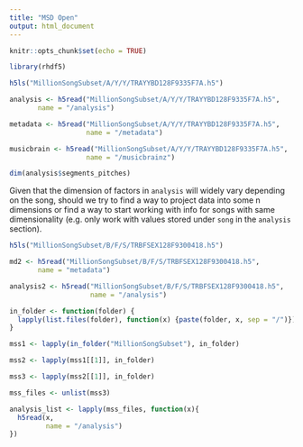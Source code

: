 ```yaml
---
title: "MSD Open"
output: html_document
---
```


```r
knitr::opts_chunk$set(echo = TRUE)
```

```r
library(rhdf5)
```

```r
h5ls("MillionSongSubset/A/Y/Y/TRAYYBD128F9335F7A.h5")
```

```r
analysis <- h5read("MillionSongSubset/A/Y/Y/TRAYYBD128F9335F7A.h5",
       name = "/analysis")
```

```r
metadata <- h5read("MillionSongSubset/A/Y/Y/TRAYYBD128F9335F7A.h5",
                   name = "/metadata")
```

```r
musicbrain <- h5read("MillionSongSubset/A/Y/Y/TRAYYBD128F9335F7A.h5",
                   name = "/musicbrainz")
```


```r
dim(analysis$segments_pitches)
```

Given that the dimension of factors in `analysis` will widely vary depending on the song, should we try to find a way to project data into some n dimensions or find a way to start working with info for songs with same dimensionality (e.g. only work with values stored under `song` in the `analysis` section).


```r
h5ls("MillionSongSubset/B/F/S/TRBFSEX128F9300418.h5")
```
```r
md2 <- h5read("MillionSongSubset/B/F/S/TRBFSEX128F9300418.h5",
       name = "metadata")
```

```r
analysis2 <- h5read("MillionSongSubset/B/F/S/TRBFSEX128F9300418.h5",
                    name = "/analysis")
```

```r
in_folder <- function(folder) {
  lapply(list.files(folder), function(x) {paste(folder, x, sep = "/")})
}
```

```r
mss1 <- lapply(in_folder("MillionSongSubset"), in_folder)
```

```r
mss2 <- lapply(mss1[[1]], in_folder)
```

```r
mss3 <- lapply(mss2[[1]], in_folder)
```

```r
mss_files <- unlist(mss3)
```

```r
analysis_list <- lapply(mss_files, function(x){
  h5read(x,
         name = "/analysis")
})
```


